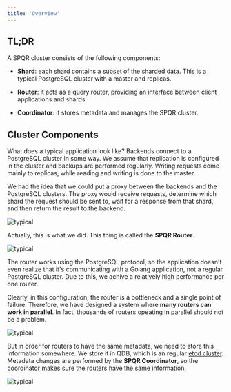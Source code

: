 ```yaml
---
title: 'Overview'
---
```


## TL;DR

A SPQR cluster consists of the following components:

- **Shard**: each shard contains a subset of the sharded data. This is a typical PostgreSQL cluster with a master and replicas.

- **Router**: it acts as a query router, providing an interface between client applications and shards.

- **Coordinator**: it stores metadata and manages the SPQR cluster.

## Cluster Components

What does a typical application look like? Backends connect to a PostgreSQL cluster in some way. We assume that replication is configured in the cluster and backups are performed regularly. Writing requests come mainly to replicas, while reading and writing is done to the master.

We had the idea that we could put a proxy between the backends and the PostgreSQL clusters. The proxy would receive requests, determine which shard the request should be sent to, wait for a response from that shard, and then return the result to the backend.

![typical](images/components_2.png)

Actually, this is what we did. This thing is called the **SPQR Router**.

![typical](images/components_3.png)

The router works using the PostgreSQL protocol, so the application doesn't even realize that it's communicating with a Golang application, not a regular PostgreSQL cluster. Due to this, we achive a relatively high performance per one router.

Clearly, in this configuration, the router is a bottleneck and a single point of failure. Therefore, we have designed a system where **many routers can work in parallel**. In fact, thousands of routers opeating in parallel should not be a problem.

![typical](images/components_4.png)

But in order for routers to have the same metadata, we need to store this information somewhere. We store it in QDB, which is an regular [etcd cluster](https://etcd.io). Metadata changes are performed by the **SPQR Coordinator**, so the coordinator makes sure the routers have the same information.

![typical](images/components_5.png)

